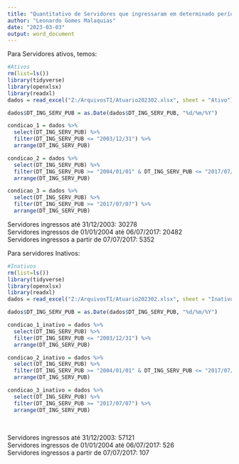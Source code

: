 ---
title: "Quantitativo de Servidores que ingressaram em determinado período"
author: "Leonardo Gomes Malaquias"
date: "2023-03-03"
output: word_document
---

Para Servidores ativos, temos:

```{r echo=TRUE, message=FALSE, warning=FALSE, paged.print=FALSE, results='hide'}
#Ativos
rm(list=ls())
library(tidyverse)
library(openxlsx)
library(readxl)
dados = read_excel("Z:/ArquivosTI/Atuario202302.xlsx", sheet = "Ativo")

dados$DT_ING_SERV_PUB = as.Date(dados$DT_ING_SERV_PUB, "%d/%m/%Y")

condicao_1 = dados %>%
  select(DT_ING_SERV_PUB) %>%
  filter(DT_ING_SERV_PUB <= "2003/12/31") %>%
  arrange(DT_ING_SERV_PUB)

condicao_2 = dados %>%
  select(DT_ING_SERV_PUB) %>%
  filter(DT_ING_SERV_PUB >= "2004/01/01" & DT_ING_SERV_PUB <= "2017/07/06") %>%
  arrange(DT_ING_SERV_PUB)

condicao_3 = dados %>%
  select(DT_ING_SERV_PUB) %>%
  filter(DT_ING_SERV_PUB >= "2017/07/07") %>%
  arrange(DT_ING_SERV_PUB)

```



Servidores ingressos até 31/12/2003: 30278 \
Servidores ingressos de 01/01/2004 até 06/07/2017: 20482 \
Servidores ingressos a partir de 07/07/2017: 5352 \


Para servidores Inativos:

```{r echo=TRUE, message=FALSE, warning=FALSE, paged.print=FALSE, results='hide'}
#Inativos
rm(list=ls())
library(tidyverse)
library(openxlsx)
library(readxl)
dados = read_excel("Z:/ArquivosTI/Atuario202302.xlsx", sheet = "Inativo")

dados$DT_ING_SERV_PUB = as.Date(dados$DT_ING_SERV_PUB, "%d/%m/%Y")

condicao_1_inativo = dados %>%    
  select(DT_ING_SERV_PUB) %>%
  filter(DT_ING_SERV_PUB <= "2003/12/31") %>%
  arrange(DT_ING_SERV_PUB)              

condicao_2_inativo = dados %>%
  select(DT_ING_SERV_PUB) %>%
  filter(DT_ING_SERV_PUB >= "2004/01/01" & DT_ING_SERV_PUB <= "2017/07/06") %>%
  arrange(DT_ING_SERV_PUB)

condicao_3_inativo = dados %>%
  select(DT_ING_SERV_PUB) %>%
  filter(DT_ING_SERV_PUB >= "2017/07/07") %>%
  arrange(DT_ING_SERV_PUB)

```
\

Servidores ingressos até 31/12/2003: 57121 \
Servidores ingressos de 01/01/2004 até 06/07/2017: 526 \
Servidores ingressos a partir de 07/07/2017: 107
